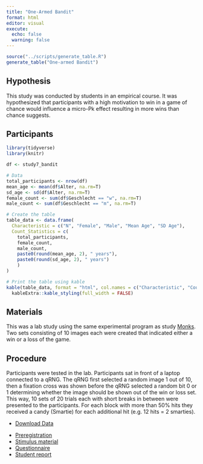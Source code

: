 ```yaml
---
title: "One-Armed Bandit"
format: html
editor: visual
execute: 
  echo: false
  warning: false
---
```


```r
source("../scripts/generate_table.R")
generate_table("One-armed Bandit")
```

## Hypothesis

This study was conducted by students in an empirical course. It was hypothesized that participants with a high motivation to win in a game of chance would influence a micro-Pk effect resulting in more wins than chance suggests.

## Participants

```r
library(tidyverse)
library(knitr)

df <- study7_bandit

# Data
total_participants <- nrow(df)
mean_age <- mean(df$Alter, na.rm=T)
sd_age <- sd(df$Alter, na.rm=T)
female_count <- sum(df$Geschlecht == "w", na.rm=T)
male_count <- sum(df$Geschlecht == "m", na.rm=T)

# Create the table
table_data <- data.frame(
  Characteristic = c("N", "Female", "Male", "Mean Age", "SD Age"),
  Count_Statistics = c(
    total_participants,
    female_count,
    male_count,
    paste0(round(mean_age, 2), " years"),
    paste0(round(sd_age, 2), " years")
    )
)

# Print the table using kable
kable(table_data, format = "html", col.names = c("Characteristic", "Count/Statistic")) %>%
  kableExtra::kable_styling(full_width = FALSE)

```

## Materials

This was a lab study using the same experimental program as study [Monks](monks.html). Two sets consisting of 10 images each were created that indicated either a win or a loss of the game.

## Procedure

Participants were tested in the lab. Participants sat in front of a laptop connected to a qRNG. The qRNG first selected a random image 1 out of 10, then a fixation cross was shown before the qRNG selected a random bit 0 or 1 determining whether the image should be shown out of the win or loss set. This way, 10 sets of 20 trials each with short breaks in between were presented to the participants. For each block with more than 50% hits they received a candy (Smartie) for each additional hit (e.g. 12 hits = 2 smarties).

::: {.callout-tip title="Data" collapse="false"}
-   [Download Data](../data/bandit/bandit.csv)
:::

::: {.callout-note title="Resources" collapse="false"}
-   [Preregistration](../data/bandit/preregistration.pdf)
-   [Stimulus material](../data/bandit/stimuli.zip)
-   [Questionnaire](../data/bandit/questionnaire.pdf)
-   [Student report](../data/bandit/report.pdf)
:::
